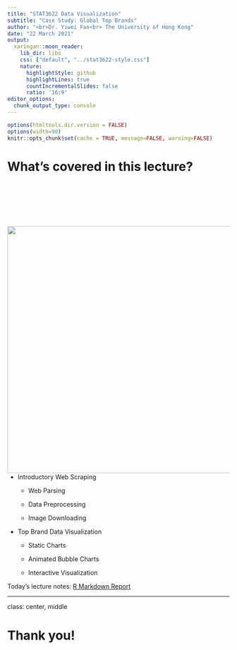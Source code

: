 ---
title: "STAT3622 Data Visualization"
subtitle: "Case Study: Global Top Brands"
author: "<br>Dr. Yiwei Fan<br> The University of Hong Kong"
date: "22 March 2021"
output:
  xaringan::moon_reader:
    lib_dir: libs
    css: ["default", "../stat3622-style.css"]
    nature:
      highlightStyle: github
      highlightLines: true
      countIncrementalSlides: false
      ratio: '16:9'
editor_options: 
  chunk_output_type: console
---
```{r setup, include=FALSE}
options(htmltools.dir.version = FALSE)
options(width=90)
knitr::opts_chunk$set(cache = TRUE, message=FALSE, warning=FALSE)
```


  
# What's covered in this lecture?

<img style="float: right; width: 560px; padding:100px 0 0 0;" src="WebScraping.png">

- Introductory Web Scraping
  
  - Web Parsing
  
  - Data Preprocessing

  - Image Downloading

- Top Brand Data Visualization

  - Static Charts

  - Animated Bubble Charts
  
  - Interactive Visualization


Today's lecture notes: [R Markdown Report](Lecture9_Brands.html)


---
class: center, middle

# Thank you! 




